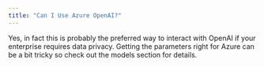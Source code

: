 ```yaml
---
title: "Can I Use Azure OpenAI?"
---
```


Yes, in fact this is probably the preferred way to interact with OpenAI if your enterprise requires data privacy. Getting the parameters right for Azure can be a bit tricky so check out the models section for details.



